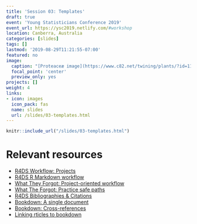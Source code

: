 ```yaml
---
title: 'Session 03: Templates'
draft: true
event: 'Young Statisticians Conference 2019'
event_url: https://ysc2019.netlify.com/#workshop
location: Canberra, Australia
categories: [slides]
tags: []
lastmod: '2019-08-29T11:21:55-07:00'
featured: no
image:
  caption: "[Proteaceæ image](https://www.c82.net/twining/plants/?id=118) by Nicholas Rougeux, CC-BY-SA"
  focal_point: 'center'
  preview_only: yes
projects: []
weight: 4
links:
- icon: images
  icon_pack: fas
  name: slides
  url: /slides/03-templates.html
---
```



```r
knitr::include_url("/slides/03-templates.html")
```

# Relevant resources

+ [R4DS Workflow: Projects](https://r4ds.had.co.nz/workflow-projects.html)
+ [R4DS R Markdown workflow](https://r4ds.had.co.nz/r-markdown-workflow.html)
+ [What They Forgot: Project-oriented workflow](https://whattheyforgot.org/project-oriented-workflow.html)
+ [What The Forgot: Practice safe paths](https://whattheyforgot.org/safe-paths.html)
+ [R4DS Bibliographies & Citations](https://r4ds.had.co.nz/r-markdown.html#bibliographies-and-citations)
+ [Bookdown: A single document](https://bookdown.org/yihui/bookdown/a-single-document.html)
+ [Bookdown: Cross-references](https://bookdown.org/yihui/bookdown/cross-references.html)
+ [Linking rticles to bookdown](https://bookdown.org/yihui/rmarkdown/rticles-bookdown.html)

